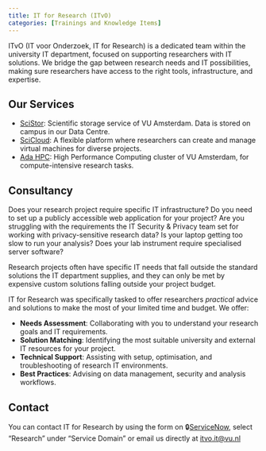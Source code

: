 ```yaml
---
title: IT for Research (ITvO)
categories: [Trainings and Knowledge Items]
---
```


ITvO (IT voor Onderzoek, IT for Research) is a dedicated team within the university IT department, focused on supporting researchers with IT solutions. We bridge the gap between research needs and IT possibilities, making sure researchers have access to the right tools, infrastructure, and expertise.

## Our Services
- [SciStor](../topics/scistor.qmd): Scientific storage service of VU Amsterdam. Data is stored on campus in our Data Centre.
- [SciCloud](../topics/scicloud.qmd): A flexible platform where researchers can create and manage virtual machines for diverse projects.
- [Ada HPC](../topics/ada.qmd): High Performance Computing cluster of VU Amsterdam, for compute-intensive research tasks.
<!-- TODO - Research Engineering -->

## Consultancy
Does your research project require specific IT infrastructure? Do you need to set up a publicly accessible web application for your project? Are you struggling with the requirements the IT Security & Privacy team set for working with privacy-sensitive research data? Is your laptop getting too slow to run your analysis? Does your lab instrument require specialised server software?   

Research projects often have specific IT needs that fall outside the standard solutions the IT department supplies, and they can only be met by expensive custom solutions falling outside your project budget.

IT for Research was specifically tasked to offer researchers _practical_ advice and solutions to make the most of your limited time and budget. We offer:

- **Needs Assessment**: Collaborating with you to understand your research goals and IT requirements.
- **Solution Matching**: Identifying the most suitable university and external IT resources for your project.
- **Technical Support**: Assisting with setup, optimisation, and troubleshooting of research IT environments.
- **Best Practices**: Advising on data management, security and analysis workflows.

## Contact
You can contact IT for Research by using the form on 🔒[ServiceNow](https://services.vu.nl/esc?id=sc_cat_item&sys_id=4e079166978d5950e553359fe153afc5), select "Research" under "Service Domain" or email us directly at [itvo.it@vu.nl](mailto:itvo.it@vu.nl)